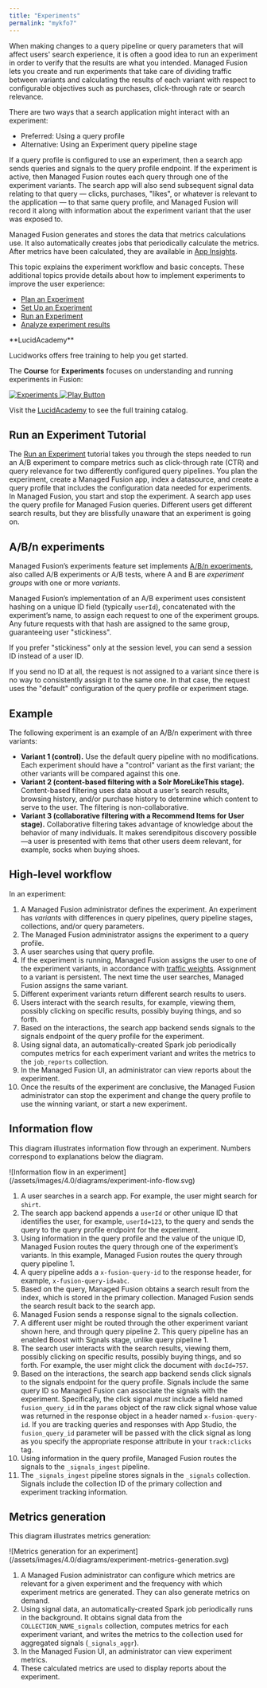 ```yaml
---
title: "Experiments"
permalink: "mykfo7"
---
```


When making changes to a query pipeline or query parameters that will affect users' search experience, it is often a good idea to run an experiment in order to verify that the results are what you intended. Managed Fusion lets you create and run experiments that take care of dividing traffic between variants and calculating the results of each variant with respect to configurable objectives such as purchases, click-through rate or search relevance.

There are two ways that a search application might interact with an experiment:

* Preferred: Using a query profile
* Alternative: Using an Experiment query pipeline stage

If a query profile is configured to use an experiment, then a search app sends queries and signals to the query profile endpoint. If the experiment is active, then Managed Fusion routes each query through one of the experiment variants. The search app will also send subsequent signal data relating to that query — clicks, purchases, "likes", or whatever is relevant to the application — to that same query profile, and Managed Fusion will record it along with information about the experiment variant that the user was exposed to.

Managed Fusion generates and stores the data that metrics calculations use. It also automatically creates jobs that periodically calculate the metrics. After metrics have been calculated, they are available in [App Insights](/managed-fusion/5.9/kxeqkj/app-insights).

This topic explains the experiment workflow and basic concepts. These additional topics provide details about how to implement experiments to improve the user experience:

* [Plan an Experiment](/how-to/experiments-mf/bfiw8y/plan-an-experiment)
* [Set Up an Experiment](/how-to/experiments-mf/kew1x3/set-up-an-experiment-using-a-query-profile)
* [Run an Experiment](/how-to/experiments-mf/43jwpw/run-an-experiment)
* [Analyze experiment results](/how-to/experiments-mf/2m9vgq/analyze-experiment-results)

<Note>
**LucidAcademy**

Lucidworks offers free training to help you get started.

The **Course** for **Experiments** focuses on understanding and running experiments in Fusion:

<Frame>
  <a href="https://academy.lucidworks.com/experiments-course" target="_blank">
    <div class="note-image-wrapper">
      <img noZoom src="/assets/images/training-covers/experiments.jpeg" alt="Experiments" class="note-image" />
      <img noZoom src="/images/play-btn.svg" alt="Play Button" class="note-image-overlay" />
    </div>
  </a>
</Frame>


Visit the [LucidAcademy](https://academy.lucidworks.com) to see the full training catalog.

</Note>

## Run an Experiment Tutorial

The [Run an Experiment](/how-to/experiments-mf/43jwpw/run-an-experiment) tutorial takes you through the steps needed to run an A/B experiment to compare metrics such as click-through rate (CTR) and query relevance for two differently configured query pipelines. You plan the experiment, create a Managed Fusion app, index a datasource, and create a query profile that includes the configuration data needed for experiments. In Managed Fusion, you start and stop the experiment. A search app uses the query profile for Managed Fusion queries. Different users get different search results, but they are blissfully unaware that an experiment is going on.

## A/B/n experiments

Managed Fusion’s experiments feature set implements [A/B/n experiments](https://en.wikipedia.org/wiki/A/B_testing), also called A/B experiments or A/B tests, where A and B are *experiment groups* with one or more *variants*.

Managed Fusion’s implementation of an A/B experiment uses consistent hashing on a unique ID field (typically `userId`), concatenated with the experiment’s name, to assign each request to one of the experiment groups. Any future requests with that hash are assigned to the same group, guaranteeing user "stickiness".

<Tip>
If you prefer "stickiness" only at the session level, you can send a session ID instead of a user ID.
</Tip>

If you send no ID at all, the request is not assigned to a variant since there is no way to consistently assign it to the same one. In that case, the request uses the "default" configuration of the query profile or experiment stage.

## Example

The following experiment is an example of an A/B/n experiment with three variants:

* **Variant 1 (control).** Use the default query pipeline with no modifications. Each experiment should have a "control" variant as the first variant; the other variants will be compared against this one.
* **Variant 2 (content-based filtering with a Solr MoreLikeThis stage).** Content-based filtering uses data about a user’s search results, browsing history, and/or purchase history to determine which content to serve to the user. The filtering is non-collaborative.
* **Variant 3 (collaborative filtering with a Recommend Items for User stage).** Collaborative filtering takes advantage of knowledge about the behavior of many individuals. It makes serendipitous discovery possible—a user is presented with items that other users deem relevant, for example, socks when buying shoes.

## High-level workflow

In an experiment:

1. A Managed Fusion administrator defines the experiment. An experiment has *variants* with differences in query pipelines, query pipeline stages, collections, and/or query parameters.
2. The Managed Fusion administrator assigns the experiment to a query profile.
3. A user searches using that query profile.
4. If the experiment is running, Managed Fusion assigns the user to one of the experiment variants, in accordance with [traffic weights](/how-to/experiments-mf/bfiw8y/plan-an-experiment#choose-traffic-weights). Assignment to a variant is persistent. The next time the user searches, Managed Fusion assigns the same variant.
5. Different experiment variants return different search results to users.
6. Users interact with the search results, for example, viewing them, possibly clicking on specific results, possibly buying things, and so forth.
7. Based on the interactions, the search app backend sends signals to the signals endpoint of the query profile for the experiment.
8. Using signal data, an automatically-created Spark job periodically computes metrics for each experiment variant and writes the metrics to the `job_reports` collection.
9. In the Managed Fusion UI, an administrator can view reports about the experiment.
10. Once the results of the experiment are conclusive, the Managed Fusion administrator can stop the experiment and change the query profile to use the winning variant, or start a new experiment.

## Information flow

This diagram illustrates information flow through an experiment. Numbers correspond to explanations below the diagram.

<Frame>![Information flow in an experiment](/assets/images/4.0/diagrams/experiment-info-flow.svg)</Frame>

1. A user searches in a search app. For example, the user might search for `shirt`.
2. The search app backend appends a `userId` or other unique ID that identifies the user, for example, `userId=123`, to the query and sends the query to the query profile endpoint for the experiment.
3. Using information in the query profile and the value of the unique ID, Managed Fusion routes the query through one of the experiment’s variants. In this example, Managed Fusion routes the query through query pipeline 1.
4. A query pipeline adds a `x-fusion-query-id` to the response header, for example, `x-fusion-query-id=abc`.
5. Based on the query, Managed Fusion obtains a search result from the index, which is stored in the primary collection. Managed Fusion sends the search result back to the search app.
6. Managed Fusion sends a response signal to the signals collection.
7. A different user might be routed through the other experiment variant shown here, and through query pipeline 2. This query pipeline has an enabled Boost with Signals stage, unlike query pipeline 1.
8. The search user interacts with the search results, viewing them, possibly clicking on specific results, possibly buying things, and so forth. For example, the user might click the document with `docId=757`.
9. Based on the interactions, the search app backend sends click signals to the signals endpoint for the query profile. Signals include the same query ID so Managed Fusion can associate the signals with the experiment. Specifically, the click signal *must* include a field named `fusion_query_id` in the `params` object of the raw click signal whose value was returned in the response object in a header named `x-fusion-query-id`. If you are tracking queries and responses with App Studio, the `fusion_query_id` parameter will be passed with the click signal as long as you specify the appropriate response attribute in your `track:clicks` tag.
10. Using information in the query profile, Managed Fusion routes the signals to the `_signals_ingest` pipeline.
11. The `_signals_ingest` pipeline stores signals in the `_signals` collection. Signals include the collection ID of the primary collection and experiment tracking information.

## Metrics generation

This diagram illustrates metrics generation:

<Frame>![Metrics generation for an experiment](/assets/images/4.0/diagrams/experiment-metrics-generation.svg)</Frame>

1. A Managed Fusion administrator can configure which metrics are relevant for a given experiment and the frequency with which experiment metrics are generated. They can also generate metrics on demand.
2. Using signal data, an automatically-created Spark job periodically runs in the background. It obtains signal data from the `COLLECTION_NAME_signals` collection, computes metrics for each experiment variant, and writes the metrics to the collection used for aggregated signals (`_signals_aggr`).
3. In the Managed Fusion UI, an administrator can view experiment metrics.
4. These calculated metrics are used to display reports about the experiment.
